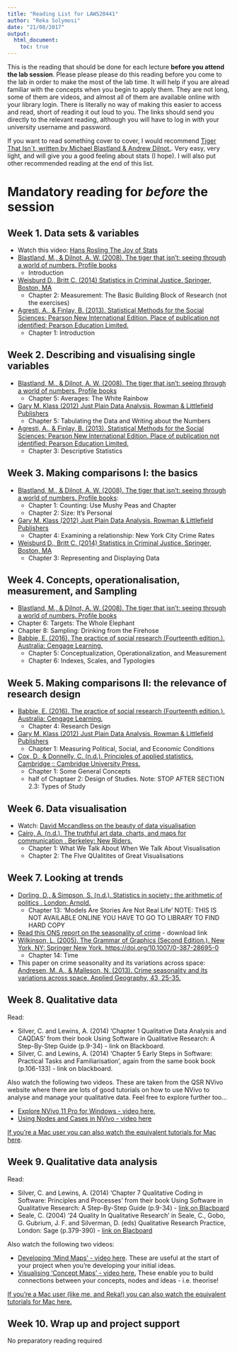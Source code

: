 ```yaml
---
title: "Reading List for LAWS20441"
author: "Reka Solymosi"
date: "21/08/2017"
output:
  html_document:
    toc: true
---
```


This is the reading that should be done for each lecture **before you attend the lab session**. Please please please do this reading before you come to the lab in order to make the most of the lab time. It will help if you are alread familiar with the concepts when you begin to apply them. They are not long, some of them are videos, and almost all of them are available online with your library login. There is literally no way of making this easier to access and read, short of reading it out loud to you. The links should send you directly to the relevant reading, although you will have to log in with your university username and password. 


If you want to read something cover to cover, I would recommend [Tiger That Isn`t, written by Michael Blastland & Andrew Dilnot.](https://www.dawsonera.com/abstract/9781847650795). Very easy, very light, and will give you a good feeling about stats (I hope). I will also put other recommended reading at the end of this list. 


# Mandatory reading for *before* the session


## Week 1. Data sets & variables
	
- Watch this video: [Hans Rosling The Joy of Stats](http://www.gapminder.org/videos/the-joy-of-stats/)
- [Blastland, M., & Dilnot, A. W. (2008). The tiger that isn't: seeing through a world of numbers. Profile books](https://www.librarysearch.manchester.ac.uk/discovery/fulldisplay?docid=proquest1536009109&context=PC&vid=44MAN_INST:MU_NUI&search_scope=MyInst_and_CI&tab=Everything&lang=en)
  + Introduction
- [Weisburd D., Britt C. (2014)  Statistics in Criminal Justice. Springer, Boston, MA](https://link.springer.com/chapter/10.1007/978-1-4614-9170-5_2) 
  + Chapter 2: Measurement: The Basic Building Block of Research (not the exercises)
- [Agresti, A., & Finlay, B. (2013). Statistical Methods for the Social Sciences: Pearson New International Edition. Place of publication not identified: Pearson Education Limited.](https://www.librarysearch.manchester.ac.uk/discovery/fulldisplay?docid=alma992975763714001631&context=L&vid=44MAN_INST:MU_NUI&search_scope=MyInst_and_CI&tab=Everything&lang=en)
  + Chapter 1: Introduction



## Week 2. Describing and visualising single variables

- [Blastland, M., & Dilnot, A. W. (2008). The tiger that isn't: seeing through a world of numbers. Profile books](https://www.librarysearch.manchester.ac.uk/discovery/fulldisplay?docid=proquest1536009109&context=PC&vid=44MAN_INST:MU_NUI&search_scope=MyInst_and_CI&tab=Everything&lang=en)
  + Chapter 5: Averages: The White Rainbow
- [Gary M. Klass (2012) Just Plain Data Analysis. Rowman & Littlefield Publishers](https://www.librarysearch.manchester.ac.uk/discovery/fulldisplay?docid=alma9959928450001631&context=L&vid=44MAN_INST:MU_NUI&search_scope=MyInst_and_CI&tab=Everything&lang=en)
  + Chapter 5: Tabulating the Data and Writing about the Numbers
- [Agresti, A., & Finlay, B. (2013). Statistical Methods for the Social Sciences: Pearson New International Edition. Place of publication not identified: Pearson Education Limited.](https://www.librarysearch.manchester.ac.uk/discovery/fulldisplay?docid=alma992975763714001631&context=L&vid=44MAN_INST:MU_NUI&search_scope=MyInst_and_CI&tab=Everything&lang=en)
  + Chapter 3: Descriptive Statistics

## Week 3. Making comparisons I: the basics

- [Blastland, M., & Dilnot, A. W. (2008). The tiger that isn't: seeing through a world of numbers. Profile books](https://www.librarysearch.manchester.ac.uk/discovery/fulldisplay?docid=proquest1536009109&context=PC&vid=44MAN_INST:MU_NUI&search_scope=MyInst_and_CI&tab=Everything&lang=en): 
  + Chapter 1: Counting: Use Mushy Peas and Chapter 
  + Chapter 2: Size: It's Personal
- [Gary M. Klass (2012) Just Plain Data Analysis. Rowman & Littlefield Publishers](https://www.librarysearch.manchester.ac.uk/discovery/fulldisplay?docid=alma9959928450001631&context=L&vid=44MAN_INST:MU_NUI&search_scope=MyInst_and_CI&tab=Everything&lang=en)
  + Chapter 4: Examining a relationship: New York City Crime Rates
- [Weisburd D., Britt C. (2014)  Statistics in Criminal Justice. Springer, Boston, MA](https://link.springer.com/chapter/10.1007/978-1-4614-9170-5_2) 
  + Chapter 3: Representing and Displaying Data


## Week 4. Concepts, operationalisation, measurement, and Sampling

- [Blastland, M., & Dilnot, A. W. (2008). The tiger that isn't: seeing through a world of numbers. Profile books](https://www.librarysearch.manchester.ac.uk/discovery/fulldisplay?docid=proquest1536009109&context=PC&vid=44MAN_INST:MU_NUI&search_scope=MyInst_and_CI&tab=Everything&lang=en)
 + Chapter 6: Targets: The Whole Elephant
 + Chapter 8: Sampling: Drinking from the Firehose
- [Babbie, E. (2016). The practice of social research (Fourteenth edition.). Australia: Cengage Learning.](https://www.librarysearch.manchester.ac.uk/discovery/fulldisplay?docid=alma992975996319901631&context=L&vid=44MAN_INST:MU_NUI&search_scope=MyInst_and_CI&isFrbr=true&tab=Everything&lang=en)
  + Chapter 5: Conceptualization, Operationalization, and Measurement
  + Chapter 6: Indexes, Scales, and Typologies

## Week 5. Making comparisons II: the relevance of research design

- [Babbie, E. (2016). The practice of social research (Fourteenth edition.). Australia: Cengage Learning.](https://www.librarysearch.manchester.ac.uk/discovery/fulldisplay?docid=alma992975996319901631&context=L&vid=44MAN_INST:MU_NUI&search_scope=MyInst_and_CI&isFrbr=true&tab=Everything&lang=en)
  + Chapter 4: Research Design
- [Gary M. Klass (2012) Just Plain Data Analysis. Rowman & Littlefield Publishers](https://www.librarysearch.manchester.ac.uk/discovery/fulldisplay?docid=alma9959928450001631&context=L&vid=44MAN_INST:MU_NUI&search_scope=MyInst_and_CI&tab=Everything&lang=en)
  + Chapter 1: Measuring Political, Social, and Economic Conditions
- [Cox, D., & Donnelly, C. (n.d.). Principles of applied statistics. Cambridge ;: Cambridge University Press.](https://www.librarysearch.manchester.ac.uk/discovery/fulldisplay?docid=alma9957439210001631&context=L&vid=44MAN_INST:MU_NUI&search_scope=MyInst_and_CI&tab=Everything&lang=en)
  + Chapter 1: Some General Concepts
  + half of Chaptaer 2: Design of Studies. Note: STOP AFTER SECTION 2.3: Types of Study 
  

## Week 6. Data visualisation
- Watch: [David Mccandless on the beauty of data visualisation](https://www.ted.com/talks/david_mccandless_the_beauty_of_data_visualization) 
- [Cairo, A. (n.d.). The truthful art data, charts, and maps for communication . Berkeley: New Riders.](https://www.librarysearch.manchester.ac.uk/discovery/fulldisplay?docid=alma992975992516101631&context=L&vid=44MAN_INST:MU_NUI&search_scope=MyInst_and_CI&tab=Everything&lang=en)
  + Chapter 1: What We Talk About When We Talk About Visualisation
  + Chapter 2: The FIve QUalitites of Great Visualisations

## Week 7. Looking at trends

- [Dorling, D., & Simpson, S. (n.d.). Statistics in society : the arithmetic of politics . London: Arnold.](https://www.librarysearch.manchester.ac.uk/discovery/fulldisplay?docid=alma9913496214401631&context=L&vid=44MAN_INST:MU_NUI&search_scope=MyInst_and_CI&tab=Everything&lang=en)
  + Chapter 13: 'Models Are Stories Are Not Real Life' NOTE: THIS IS NOT AVAILABLE ONLINE YOU HAVE TO GO TO LIBRARY TO FIND HARD COPY
- [Read this ONS report on the seasonality of crime](www.ons.gov.uk/ons/guide-method/method-quality/specific/crime-statistics-methodology/methodological-note--seasonality-of-property-crime.pdf) - download link
- [Wilkinson, L. (2005). The Grammar of Graphics (Second Edition.). New York, NY: Springer New York. https://doi.org/10.1007/0-387-28695-0](https://link-springer-com.manchester.idm.oclc.org/chapter/10.1007/0-387-28695-0_14)
  + Chapter 14: Time 
- This paper on crime seasonality and its variations across space: [Andresen, M. A., & Malleson, N. (2013). Crime seasonality and its variations across space. Applied Geography, 43, 25-35.](http://www.sciencedirect.com/science/article/pii/S0143622813001410)

## Week 8. Qualitative data

Read:

- Silver, C. and Lewins, A. (2014) 'Chapter 1 Qualitative Data Analysis and CAQDAS' from their book Using Software in Qualitative Research: A Step-By-Step Guide (p.9-34) - link on Blackboard.
- Silver, C. and Lewins, A. (2014) 'Chapter 5 Early Steps in Software: Practical Tasks and Familiarisation', again from the same book book (p.106-133) - link on blackboard.

Also watch the following two videos. These are taken from the QSR NVivo website where there are lots of good tutorials on how to use NVivo to analyse and manage your qualitative data. Feel free to explore further too...

 - [Explore NVivo 11 Pro for Windows - video here.](https://www.youtube.com/watch?v=S7Z8izUiQjA&index=2&list=PLNjHMRgHS4Fcx3NfpKsaqXuGdcxI9y-Qa)
- [Using Nodes and Cases in NVivo - video here](https://www.youtube.com/watch?v=l5dJOKkJZxs&index=4&list=PLNjHMRgHS4Fcx3NfpKsaqXuGdcxI9y-Qa)

[If you're a Mac user  you can also watch the equivalent tutorials for Mac here](https://www.youtube.com/playlist?list=PLNjHMRgHS4FfTN-GoztTaPLshavAb0NxR).

## Week 9. Qualitative data analysis

Read: 

- Silver, C. and Lewins, A. (2014) 'Chapter 7 Qualitative Coding in Software: Principles and Processes' from their book Using Software in Qualitative Research: A Step-By-Step Guide (p.9-34) - [link on Blacboard](https://online.manchester.ac.uk/bbcswebdav/pid-6513809-dt-content-rid-26831733_1/xid-26831733_1)
- Seale, C. (2004) '24 Quality In Qualitative Research' in Seale, C., Gobo, G. Gubrium, J. F. and Silverman, D. (eds) Qualitative Research Practice, London: Sage (p.379-390) - [link on Blacboard](https://online.manchester.ac.uk/bbcswebdav/pid-6513809-dt-content-rid-26831736_1/xid-26831736_1)


Also watch the following two videos: 

- [Developing 'Mind Maps' - video here](https://www.youtube.com/watch?v=OZy1sgKQ4KY&list=PLNjHMRgHS4Fcx3NfpKsaqXuGdcxI9y-Qa&index=7). These are useful at the start of your project when you're developing your initial ideas.
- [Visualising 'Concept Maps' - video here.](https://www.youtube.com/watch?v=3R5gZKdOJD4&list=PLNjHMRgHS4Fcx3NfpKsaqXuGdcxI9y-Qa&index=8) These enable you to build connections between your concepts, nodes and ideas - i.e. theorise!

[If you're a Mac user (like me, and Reka!) you can also watch the equivalent tutorials for Mac here.](https://www.youtube.com/playlist?list=PLNjHMRgHS4FfTN-GoztTaPLshavAb0NxR)

## Week 10. Wrap up and project support

No preparatory reading required




